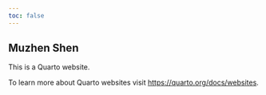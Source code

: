 ```yaml
---
toc: false
---
```


## Muzhen Shen

This is a Quarto website.

To learn more about Quarto websites visit <https://quarto.org/docs/websites>.




